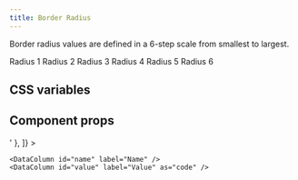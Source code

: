 ```yaml
---
title: Border Radius
---
```


Border radius values are defined in a 6-step scale from smallest to largest.

<Example gap="5">
  <Label>Radius 1</Label>
  <ExampleBox borderSize="thin" borderRadius="1" />
  <Label>Radius 2</Label>
  <ExampleBox borderSize="thin" borderRadius="2" />
  <Label>Radius 3</Label>
  <ExampleBox borderSize="thin" borderRadius="3" />
  <Label>Radius 4</Label>
  <ExampleBox borderSize="thin" borderRadius="4" />
  <Label>Radius 5</Label>
  <ExampleBox borderSize="thin" borderRadius="5" />
  <Label>Radius 6</Label>
  <ExampleBox borderSize="thin" borderRadius="6" />
</Example>

## CSS variables

<Example>
  <DataTable
    data={[
      { name: '--border-radius-1', value: '2px' },
      { name: '--border-radius-2', value: '4px' },
      { name: '--border-radius-3', value: '8px' },
      { name: '--border-radius-4', value: '16px' },
      { name: '--border-radius-5', value: '18px' },
      { name: '--border-radius-6', value: '9999px' },
    ]}
  >
    <DataColumn id="name" label="Name" />
    <DataColumn id="value" label="Value" />
  </DataTable>
</Example>

## Component props

<Example>
  <DataTable
    data={[
      { name: 'borderRadius', value: 'Responsive<"1" | "2" | "3" | "4" | "5" | "6">' },
    ]}
  >

    <DataColumn id="name" label="Name" />
    <DataColumn id="value" label="Value" as="code" />

  </DataTable>
</Example>

